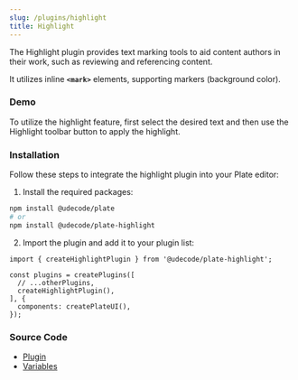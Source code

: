 ```yaml
---
slug: /plugins/highlight
title: Highlight
---
```


The Highlight plugin provides text marking tools to aid content authors in their work, such as reviewing and referencing content.

It utilizes inline **`<mark>`** elements, supporting markers (background color).

[//]: # (It utilizes inline **`<mark>`** elements, supporting both markers &#40;background color&#41; and pens &#40;text color&#41;, and comes with a flexible configuration.)

### Demo

To utilize the highlight feature, first select the desired text and then use the Highlight toolbar button to apply the highlight.

[//]: # (You can choose from a predefined and limited number of available colors.)



<HighlightSandpack />


### Installation

Follow these steps to integrate the highlight plugin into your Plate editor:

1. Install the required packages:

```bash npm2yarn
npm install @udecode/plate
# or
npm install @udecode/plate-highlight
```

2. Import the plugin and add it to your plugin list:

```tsx
import { createHighlightPlugin } from '@udecode/plate-highlight';

const plugins = createPlugins([
  // ...otherPlugins,
  createHighlightPlugin(),
], {
  components: createPlateUI(),
});
```

### Source Code

- [Plugin](https://github.com/udecode/plate/blob/main/packages/nodes/highlight/src/createHighlightPlugin.ts)
- [Variables](https://github.com/udecode/plate/blob/main/apps/www/src)
